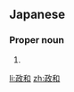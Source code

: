 ==Japanese==
{{ja-kanjitab|まさ|かず}}

===Proper noun===
{{ja-pos|まさかず|proper}}

# {{given name|male|lang=ja|sort=まさかず}}

[[li:政和]]
[[zh:政和]]